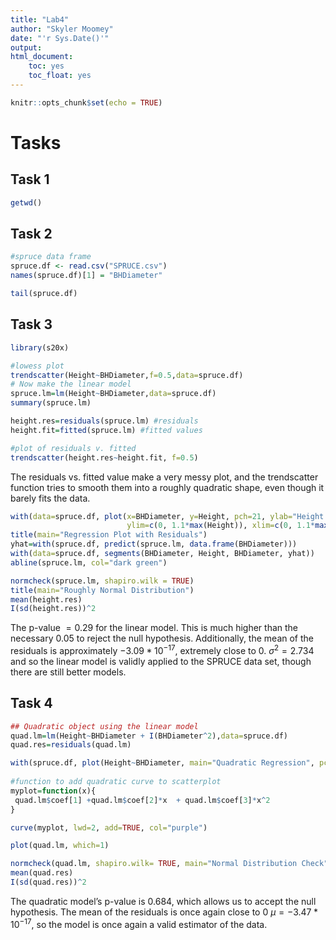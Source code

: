```yaml
---
title: "Lab4"
author: "Skyler Moomey"
date: "'r Sys.Date()'"
output: 
html_document:
    toc: yes
    toc_float: yes
---
```


```r
knitr::opts_chunk$set(echo = TRUE)
```

# Tasks

## Task 1
```r
getwd()
```

## Task 2
```r
#spruce data frame
spruce.df <- read.csv("SPRUCE.csv")
names(spruce.df)[1] = "BHDiameter"

tail(spruce.df)
```

## Task 3
```r
library(s20x)

#lowess plot
trendscatter(Height~BHDiameter,f=0.5,data=spruce.df)
# Now make the linear model
spruce.lm=lm(Height~BHDiameter,data=spruce.df)
summary(spruce.lm)

height.res=residuals(spruce.lm) #residuals
height.fit=fitted(spruce.lm) #fitted values

#plot of residuals v. fitted
trendscatter(height.res~height.fit, f=0.5)
```
The residuals vs. fitted value make a very messy plot, and the trendscatter function tries to smooth them into a roughly quadratic shape, even though it barely fits the data.

```r
with(data=spruce.df, plot(x=BHDiameter, y=Height, pch=21, ylab="Height of Tree(m)", xlab="Diameter at Breast Height (cm)", bg="blue", 
                          ylim=c(0, 1.1*max(Height)), xlim=c(0, 1.1*max(BHDiameter)), cex=1.2))
title(main="Regression Plot with Residuals")
yhat=with(spruce.df, predict(spruce.lm, data.frame(BHDiameter)))
with(data=spruce.df, segments(BHDiameter, Height, BHDiameter, yhat))
abline(spruce.lm, col="dark green")

normcheck(spruce.lm, shapiro.wilk = TRUE)
title(main="Roughly Normal Distribution")
mean(height.res)
I(sd(height.res))^2
```
The p-value $=0.29$ for the linear model. This is much higher than the necessary $0.05$ to reject the null hypothesis.
Additionally, the mean of the residuals is approximately $-3.09*10^{-17}$, extremely close to 0. $\sigma^2=2.734$ and so the linear model is validly applied to the SPRUCE data set, though there are still better models.

## Task 4
```r
## Quadratic object using the linear model
quad.lm=lm(Height~BHDiameter + I(BHDiameter^2),data=spruce.df)
quad.res=residuals(quad.lm)

with(spruce.df, plot(Height~BHDiameter, main="Quadratic Regression", pch=21, cex=1.2, ylim=c(0, 1.1*max(Height)), xlim=c(0, 1.1*max(BHDiameter)),
                                                                                                                         bg="light blue"))
#function to add quadratic curve to scatterplot
myplot=function(x){
 quad.lm$coef[1] +quad.lm$coef[2]*x  + quad.lm$coef[3]*x^2
} 

curve(myplot, lwd=2, add=TRUE, col="purple")

plot(quad.lm, which=1)

normcheck(quad.lm, shapiro.wilk= TRUE, main="Normal Distribution Check")
mean(quad.res)
I(sd(quad.res))^2

```
The quadratic model's p-value is 0.684, which allows us to accept the null hypothesis. The mean of the residuals is once again close to $0$ $\mu=-3.47*10^{-17}$, so the model is once again a valid estimator of the data.
